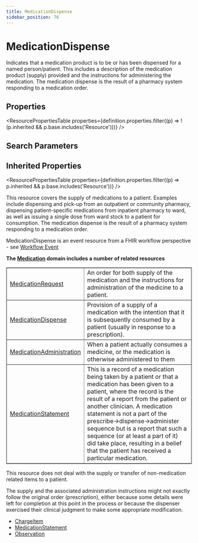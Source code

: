 ```yaml
---
title: MedicationDispense
sidebar_position: 76
---
```


# MedicationDispense

Indicates that a medication product is to be or has been dispensed for a named person/patient.  This includes a description of the medication product (supply) provided and the instructions for administering the medication.  The medication dispense is the result of a pharmacy system responding to a medication order.

<Tabs queryString="intro-section">
<TabItem value="schema" label="Schema" default>


## Properties


<ResourcePropertiesTable properties={definition.properties.filter((p) => !(p.inherited && p.base.includes('Resource')))} />

## Search Parameters

<SearchParamsTable searchParams={definition.searchParameters} />

## Inherited Properties

<ResourcePropertiesTable properties={definition.properties.filter((p) => p.inherited && p.base.includes('Resource'))} />

</TabItem>
  <TabItem value="usage" label="Usage">
    <div> <a name="scope"></a>  <p>     This resource covers the supply of medications to  a patient.  Examples include dispensing and pick-up from an outpatient or community pharmacy, dispensing patient-specific medications from inpatient pharmacy to ward, as well as issuing a single dose from ward stock to a patient for consumption. The medication dispense is the result of a pharmacy system responding to a medication order.  </p>     <p>MedicationDispense is an event resource from a FHIR workflow perspective - see <a href="https://www.hl7.org/fhir/workflow.html#event">Workflow Event</a></p> </div>
    </TabItem>
  <TabItem value="relationships" label="Relationships">
    <div> <a name="bnr"></a>  <p> <b>The <a href="/docs/api/fhir/resources/medication">Medication</a> domain includes a number of related resources</b> </p> <table border="1" cellpadding="1" cellspacing="2" frame="box">     <tbody><tr>         <td><a href="/docs/api/fhir/resources/medicationrequest">MedicationRequest</a></td>         <td>An order for both supply of the medication and the instructions for administration of the medicine to a patient.</td>     </tr>     <tr>         <td><a href="/docs/api/fhir/resources/medicationdispense">MedicationDispense</a></td>         <td>Provision of a supply of a medication with the intention that it is subsequently consumed by a patient (usually in response to a prescription).  </td>     </tr>     <tr>         <td><a href="/docs/api/fhir/resources/medicationadministration">MedicationAdministration</a></td>         <td>When a patient actually consumes a medicine, or the medication is otherwise administered to them</td>     </tr>     <tr>         <td><a href="/docs/api/fhir/resources/medicationstatement">MedicationStatement</a></td>         <td>This is a record of a medication being taken by a patient or that a medication has been given to a patient, where the record is the result of a report from the patient or another clinician.            A medication statement is not a part of the prescribe-&gt;dispense-&gt;administer sequence but is a report that such a sequence (or at least a part of it) did take place, resulting in a belief that the patient has received a particular medication.         </td>     </tr> </tbody></table> <p> This resource does not deal with the supply or transfer of non-medication related items to a patient. </p> </div>
    </TabItem>
  <TabItem value="backgroundAndContext" label="Background and Context">
    <div> <a name="bnc"></a>  <p>         The supply and the associated administration instructions might not exactly follow the original order (prescription), either because some details were left for completion at this point in the process or because the dispenser exercised their clinical judgment to make some appropriate modification. </p> </div>
    </TabItem>
  <TabItem value="referencedBy" label="Referenced By">
    <ul><li><a href="/docs/api/fhir/resources/chargeitem">ChargeItem</a></li>
<li><a href="/docs/api/fhir/resources/medicationstatement">MedicationStatement</a></li>
<li><a href="/docs/api/fhir/resources/observation">Observation</a></li></ul>
    </TabItem>

</Tabs>
